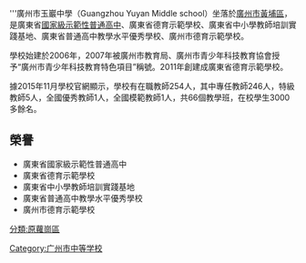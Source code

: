 {{Unreferenced|time=2020-09-16T03:14:50+00:00}}
'''廣州市玉巖中學（Guangzhou Yuyan Middle school）坐落於[[廣州市|廣州市]][[黃埔區|黃埔區]]，是廣東省[[國家級示範性普通高中|國家級示範性普通高中]]、廣東省德育示範學校、廣東省中小學教師培訓實踐基地、廣東省普通高中教學水平優秀學校、廣州市德育示範學校。

學校始建於2006年，2007年被廣州市教育局、廣州市青少年科技教育協會授予“廣州市青少年科技教育特色項目”稱號。2011年創建成廣東省德育示範學校。

據2015年11月學校官網顯示，學校有在職教師254人，其中專任教師246人，特級教師5人，全國優秀教師1人，全國模範教師1人，共66個教學班，在校學生3000多餘名。



{{multiple image | direction=vertical | align=right | width=280
| header=玉岩中學各個大門
| image1=Guangzhou Yuyan Middle School (SOUTH GATE).jpg | caption1=南門
| image2=Guangzhou Yuyan Middle School (WEST GATE).jpg | caption2=西門
}}

==榮譽==
*廣東省國家級示範性普通高中
*廣東省德育示範學校
*廣東省中小學教師培訓實踐基地
*廣東省普通高中教學水平優秀學校
*廣州市德育示範學校
{{GZ-stub}}
[[Category:广州市中等学校|Category:广州市中等学校]][[分類:原蘿崗區|分類:原蘿崗區]]